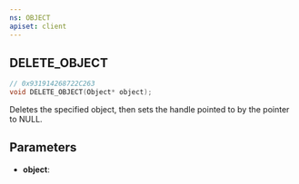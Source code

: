 ```yaml
---
ns: OBJECT
apiset: client
---
```

## DELETE_OBJECT

```c
// 0x931914268722C263
void DELETE_OBJECT(Object* object);
```

Deletes the specified object, then sets the handle pointed to by the pointer to NULL.

## Parameters
* **object**: